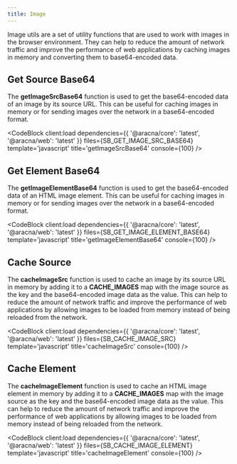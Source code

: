 ```yaml
---
title: Image
---
```



Image utils are a set of utility functions that are used to work with images in the browser environment. They can help to reduce the amount of network traffic and improve the performance of web applications by caching images in memory and converting them to base64-encoded data.

## Get Source Base64

The **getImageSrcBase64** function is used to get the base64-encoded data of an image by its source URL. This can be useful for caching images in memory or for sending images over the network in a base64-encoded format.

<CodeBlock
  client:load
  dependencies={{ '@aracna/core': 'latest', '@aracna/web': 'latest' }}
  files={SB_GET_IMAGE_SRC_BASE64}
  template='javascript'
  title='getImageSrcBase64'
  console={100}
/>

## Get Element Base64

The **getImageElementBase64** function is used to get the base64-encoded data of an HTML image element. This can be useful for caching images in memory or for sending images over the network in a base64-encoded format.

<CodeBlock
  client:load
  dependencies={{ '@aracna/core': 'latest', '@aracna/web': 'latest' }}
  files={SB_GET_IMAGE_ELEMENT_BASE64}
  template='javascript'
  title='getImageElementBase64'
  console={100}
/>

## Cache Source

The **cacheImageSrc** function is used to cache an image by its source URL in memory by adding it to a **CACHE_IMAGES** map with the image source as the key and the base64-encoded image data as the value. This can help to reduce the amount of network traffic and improve the performance of web applications by allowing images to be loaded from memory instead of being reloaded from the network.

<CodeBlock
  client:load
  dependencies={{ '@aracna/core': 'latest', '@aracna/web': 'latest' }}
  files={SB_CACHE_IMAGE_SRC}
  template='javascript'
  title='cacheImageSrc'
  console={100}
/>

## Cache Element

The **cacheImageElement** function is used to cache an HTML image element in memory by adding it to a **CACHE_IMAGES** map with the image source as the key and the base64-encoded image data as the value. This can help to reduce the amount of network traffic and improve the performance of web applications by allowing images to be loaded from memory instead of being reloaded from the network.

<CodeBlock
  client:load
  dependencies={{ '@aracna/core': 'latest', '@aracna/web': 'latest' }}
  files={SB_CACHE_IMAGE_ELEMENT}
  template='javascript'
  title='cacheImageElement'
  console={100}
/>
